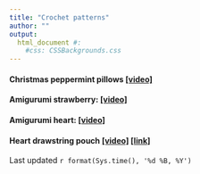 ```yaml
---
title: "Crochet patterns"
author: ""
output: 
  html_document #:
    #css: CSSBackgrounds.css
---
```


#### Christmas peppermint pillows [[video]](https://www.youtube.com/watch?v=cbMhZ4kwLKk&list=PLvzWNB_Nxz5upP4wx-QbhK5SIDc-ig_j7&index=37) 

#### Amigurumi strawberry: [[video]](https://www.youtube.com/watch?v=2EVZciLaAFg&list=PLvzWNB_Nxz5upP4wx-QbhK5SIDc-ig_j7&index=31)

#### Amigurumi heart: [[video]](https://www.youtube.com/watch?v=vxn93raVYxg&list=PLvzWNB_Nxz5upP4wx-QbhK5SIDc-ig_j7&index=13) 

#### Heart drawstring pouch [[video]](https://www.youtube.com/watch?v=oHcpY10i4Jk&list=PLvzWNB_Nxz5upP4wx-QbhK5SIDc-ig_j7&index=18) [[link]](https://www.ravelry.com/patterns/library/heart-drawstring-pouch)


Last updated `r format(Sys.time(), '%d %B, %Y')`